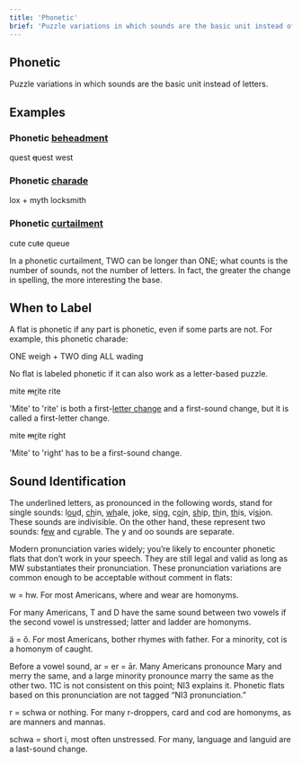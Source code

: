 ```yaml
---
title: 'Phonetic'
brief: 'Puzzle variations in which sounds are the basic unit instead of letters.'
---
```


## Phonetic

Puzzle variations in which sounds are the basic unit instead of letters.

## Examples

### Phonetic [beheadment](base/beheadment)

<Step>quest</Step>
<Step><del>q</del>uest</Step>
<Finally>west</Finally>

### Phonetic [charade](base/charade)

<Step>lox + myth</Step>
<Finally>locksmith</Finally>

### Phonetic [curtailment](base/curtailment)

<Step>cute</Step>
<Step>cu<del>t</del>e</Step>
<Finally>queue</Finally>
  
In a phonetic curtailment, TWO can be longer than ONE; what counts is the number of sounds, not the number of letters. In fact, the greater the change in spelling, the more interesting the base.

## When to Label

A flat is phonetic if any part is phonetic, even if some parts are not. For example, this phonetic charade:

<Step><label>ONE</label> weigh + <label>TWO</label> ding</Step>
<Finally><label>ALL</label> wading</Finally>

No flat is labeled phonetic if it can also work as a letter-based puzzle.

<Step>mite</Step>
<Step><del>m</del><ins>r</ins>ite</Step>
<Finally>rite</Finally>

'Mite' to 'rite' is both a first-[letter change](base/letter-change) and a first-sound change, but it is called a first-letter change.

<Step>mite</Step>
<Step><del>m</del><ins>r</ins>ite</Step>
<Finally>right</Finally>

'Mite' to 'right' has to be a first-sound change.

## Sound Identification

The underlined letters, as pronounced in the following words, stand for single sounds: l<u>ou</u>d, <u>ch</u>in, <u>wh</u>ale, <u>j</u>oke, si<u>ng</u>, c<u>oi</u>n, <u>sh</u>ip, <u>th</u>in, <u>th</u>is, vi<u>si</u>on. These sounds are indivisible. On the other hand, these represent two sounds: f<u>ew</u> and c<u>u</u>rable. The y and oo sounds are separate.

Modern pronunciation varies widely; you&rsquo;re likely to encounter phonetic flats that don&rsquo;t work in your speech. They are still legal and valid as long as MW substantiates their pronunciation. These pronunciation variations are common enough to be acceptable without comment in flats:

w = hw. For most Americans, <span class="w">where</span> and <span class="w">wear</span> are homonyms.

For many Americans, T and D have the same sound between two vowels if the second vowel is unstressed; <span class= "w">latter</span> and <span class="w">ladder</span> are homonyms.

&auml; = &#335;. For most Americans, <span class= "w">bother</span> rhymes with <span class="w">father</span>. For a minority, <span class="w">cot</span> is a homonym of <span class="w">caught</span>.

Before a vowel sound, ar = er = &#257;r. Many Americans pronounce <span class="w">Mary</span> and <span class= "w">merry</span> the same, and a large minority pronounce <span class="w">marry</span> the same as the other two. 11C is not consistent on this point; NI3 explains it. Phonetic flats based on this pronunciation are not tagged &ldquo;NI3 pronunciation.&rdquo;

r = schwa or nothing. For many r-droppers, <span class= "w">card</span> and <span class="w">cod</span> are homonyms, as are <span class="w">manners</span> and <span class= "w">mannas</span>.

schwa = short i, most often unstressed. For many, <span class= "w">language</span> and <span class="w">languid</span> are a last-sound change.